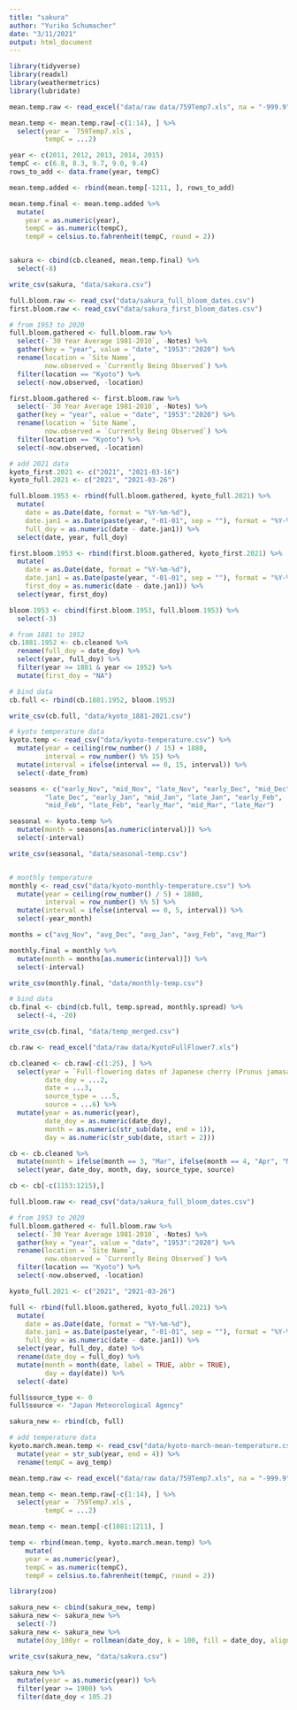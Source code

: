 ```yaml
---
title: "sakura"
author: "Yuriko Schumacher"
date: "3/11/2021"
output: html_document
---
```

```r
library(tidyverse)
library(readxl)
library(weathermetrics)
library(lubridate)

```


```r
mean.temp.raw <- read_excel("data/raw data/759Temp7.xls", na = "-999.9")

mean.temp <- mean.temp.raw[-c(1:14), ] %>%
  select(year = `759Temp7.xls`,
         tempC = ...2) 

year <- c(2011, 2012, 2013, 2014, 2015)
tempC <- c(6.8, 8.3, 9.7, 9.0, 9.4)
rows_to_add <- data.frame(year, tempC)

mean.temp.added <- rbind(mean.temp[-1211, ], rows_to_add)

mean.temp.final <- mean.temp.added %>% 
  mutate(
    year = as.numeric(year),
    tempC = as.numeric(tempC),
    tempF = celsius.to.fahrenheit(tempC, round = 2))


sakura <- cbind(cb.cleaned, mean.temp.final) %>% 
  select(-8)

write_csv(sakura, "data/sakura.csv")
```

```r
full.bloom.raw <- read_csv("data/sakura_full_bloom_dates.csv")
first.bloom.raw <- read_csv("data/sakura_first_bloom_dates.csv")

# from 1953 to 2020
full.bloom.gathered <- full.bloom.raw %>% 
  select(-`30 Year Average 1981-2010`, -Notes) %>% 
  gather(key = "year", value = "date", "1953":"2020") %>% 
  rename(location = `Site Name`,
         now.observed = `Currently Being Observed`) %>% 
  filter(location == "Kyoto") %>% 
  select(-now.observed, -location)

first.bloom.gathered <- first.bloom.raw %>% 
  select(-`30 Year Average 1981-2010`, -Notes) %>% 
  gather(key = "year", value = "date", "1953":"2020") %>% 
  rename(location = `Site Name`,
         now.observed = `Currently Being Observed`) %>% 
  filter(location == "Kyoto") %>% 
  select(-now.observed, -location)

# add 2021 data
kyoto_first.2021 <- c("2021", "2021-03-16")
kyoto_full.2021 <- c("2021", "2021-03-26")

full.bloom.1953 <- rbind(full.bloom.gathered, kyoto_full.2021) %>% 
  mutate(
    date = as.Date(date, format = "%Y-%m-%d"),
    date.jan1 = as.Date(paste(year, "-01-01", sep = ""), format = "%Y-%m-%d"),
    full_doy = as.numeric(date - date.jan1)) %>% 
  select(date, year, full_doy)

first.bloom.1953 <- rbind(first.bloom.gathered, kyoto_first.2021) %>% 
  mutate(
    date = as.Date(date, format = "%Y-%m-%d"),
    date.jan1 = as.Date(paste(year, "-01-01", sep = ""), format = "%Y-%m-%d"),
    first_doy = as.numeric(date - date.jan1)) %>% 
  select(year, first_doy)

bloom.1953 <- cbind(first.bloom.1953, full.bloom.1953) %>% 
  select(-3)

# from 1881 to 1952
cb.1881.1952 <- cb.cleaned %>% 
  rename(full_doy = date_doy) %>% 
  select(year, full_doy) %>% 
  filter(year >= 1881 & year <= 1952) %>% 
  mutate(first_doy = "NA")

# bind data
cb.full <- rbind(cb.1881.1952, bloom.1953)

write_csv(cb.full, "data/kyoto_1881-2021.csv")

# kyoto temperature data
kyoto.temp <- read_csv("data/kyoto-temperature.csv") %>% 
  mutate(year = ceiling(row_number() / 15) + 1880,
         interval = row_number() %% 15) %>% 
  mutate(interval = ifelse(interval == 0, 15, interval)) %>% 
  select(-date_from)

seasons <- c("early_Nov", "mid_Nov", "late_Nov", "early_Dec", "mid_Dec",
         "late_Dec", "early_Jan", "mid_Jan", "late_Jan", "early_Feb",
         "mid_Feb", "late_Feb", "early_Mar", "mid_Mar", "late_Mar")

seasonal <- kyoto.temp %>% 
  mutate(month = seasons[as.numeric(interval)]) %>% 
  select(-interval)

write_csv(seasonal, "data/seasonal-temp.csv")


# monthly temperature
monthly <- read_csv("data/kyoto-monthly-temperature.csv") %>% 
  mutate(year = ceiling(row_number() / 5) + 1880,
         interval = row_number() %% 5) %>% 
  mutate(interval = ifelse(interval == 0, 5, interval)) %>% 
  select(-year_month)

months = c("avg_Nov", "avg_Dec", "avg_Jan", "avg_Feb", "avg_Mar")

monthly.final = monthly %>% 
  mutate(month = months[as.numeric(interval)]) %>% 
  select(-interval)

write_csv(monthly.final, "data/monthly-temp.csv")

# bind data
cb.final <- cbind(cb.full, temp.spread, monthly.spread) %>% 
  select(-4, -20)

write_csv(cb.final, "data/temp_merged.csv")
```

```r
cb.raw <- read_excel("data/raw data/KyotoFullFlower7.xls")

cb.cleaned <- cb.raw[-c(1:25), ] %>% 
  select(year = `Full-flowering dates of Japanese cherry (Prunus jamasakura) at Kyoto, Japan. (Latest version, Jun. 12, 2012)`,
         date_doy = ...2,
         date = ...3,
         source_type = ...5,
         source = ...6) %>% 
  mutate(year = as.numeric(year), 
         date_doy = as.numeric(date_doy),
         month = as.numeric(str_sub(date, end = 1)),
         day = as.numeric(str_sub(date, start = 2)))

cb <- cb.cleaned %>% 
  mutate(month = ifelse(month == 3, "Mar", ifelse(month == 4, "Apr", "May"))) %>% 
  select(year, date_doy, month, day, source_type, source)

cb <- cb[-c(1153:1215),]

full.bloom.raw <- read_csv("data/sakura_full_bloom_dates.csv")

# from 1953 to 2020
full.bloom.gathered <- full.bloom.raw %>% 
  select(-`30 Year Average 1981-2010`, -Notes) %>% 
  gather(key = "year", value = "date", "1953":"2020") %>% 
  rename(location = `Site Name`,
         now.observed = `Currently Being Observed`) %>% 
  filter(location == "Kyoto") %>% 
  select(-now.observed, -location)

kyoto_full.2021 <- c("2021", "2021-03-26")

full <- rbind(full.bloom.gathered, kyoto_full.2021) %>% 
  mutate(
    date = as.Date(date, format = "%Y-%m-%d"),
    date.jan1 = as.Date(paste(year, "-01-01", sep = ""), format = "%Y-%m-%d"),
    full_doy = as.numeric(date - date.jan1)) %>% 
  select(year, full_doy, date) %>% 
  rename(date_doy = full_doy) %>% 
  mutate(month = month(date, label = TRUE, abbr = TRUE),
         day = day(date)) %>% 
  select(-date)

full$source_type <- 0
full$source <- "Japan Meteorological Agency"

sakura_new <- rbind(cb, full)

# add temperature data
kyoto.march.mean.temp <- read_csv("data/kyoto-march-mean-temperature.csv") %>% 
  mutate(year = str_sub(year, end = 4)) %>% 
  rename(tempC = avg_temp)

mean.temp.raw <- read_excel("data/raw data/759Temp7.xls", na = "-999.9")

mean.temp <- mean.temp.raw[-c(1:14), ] %>%
  select(year = `759Temp7.xls`,
         tempC = ...2) 

mean.temp <- mean.temp[-c(1081:1211), ]

temp <- rbind(mean.temp, kyoto.march.mean.temp) %>% 
    mutate(
    year = as.numeric(year),
    tempC = as.numeric(tempC),
    tempF = celsius.to.fahrenheit(tempC, round = 2))

library(zoo)

sakura_new <- cbind(sakura_new, temp) 
sakura_new <- sakura_new %>% 
  select(-7) 
sakura_new <- sakura_new %>% 
  mutate(doy_100yr = rollmean(date_doy, k = 100, fill = date_doy, align = "right", na.rm = TRUE))

write_csv(sakura_new, "data/sakura.csv") 
```

```r
sakura_new %>% 
  mutate(year = as.numeric(year)) %>% 
  filter(year >= 1900) %>% 
  filter(date_doy < 105.2)
```

